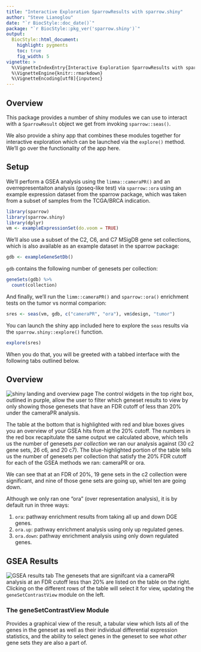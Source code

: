 ```yaml
---
title: "Interactive Exploration SparrowResults with sparrow.shiny"
author: "Steve Lianoglou"
date: "`r BiocStyle::doc_date()`"
package: "`r BiocStyle::pkg_ver('sparrow.shiny')`"
output:
  BiocStyle::html_document:
    highlight: pygments
    toc: true
    fig_width: 5
vignette: >
  %\VignetteIndexEntry{Interactive Exploration SparrowResults with sparrow.shiny}
  %\VignetteEngine{knitr::rmarkdown}
  %\VignetteEncoding[utf8]{inputenc}
---
```


## Overview

This package provides a number of shiny modules we can use to interact with
a `SparrowResult` object we get from invoking `sparrow::seas()`.

We also provide a shiny app that combines these modules together for interactive
exploration which can be launched via the `explore()` method. We'll go over
the functionality of the app here.

## Setup

We'll perform a GSEA analysis using the `limma::cameraPR()` and an
overrepresentaiton analysis (goseq-like test) via `sparrow::ora` using an
example expression dataset from the sparrow package, which was taken from
a subset of samples from the TCGA/BRCA indication.

```r
library(sparrow)
library(sparrow.shiny)
library(dplyr)
vm <- exampleExpressionSet(do.voom = TRUE)
```

We'll also use a subset of the C2, C6, and C7 MSigDB gene set collections,
which is also available as an example dataset in the sparrow package:

```r
gdb <- exampleGeneSetDb()
```

`gdb` contains the following number of genesets per collection:

```r
geneSets(gdb) %>% 
  count(collection)
```

And finally, we'll run the `limm::cameraPR()` and `sparrow::ora()` enrichment
tests on the tumor vs normal comparion:

```r
sres <- seas(vm, gdb, c("cameraPR", "ora"), vm$design, "tumor")
```

You can launch the shiny app included here to explore the `seas` results via
the `sparrow.shiny::explore()` function.

```r
explore(sres)
```

When you do that, you will be greeted with a tabbed interface with the following
tabs outlined below.

## Overview

![shiny landing and overview page](images/explore-landing-page.png)
The control widgets in the top right box, outlined in purple, allow the user to
filter which geneset results to view by only showing those genesets that have
an FDR cutoff of less than 20% under the cameraPR analysis.

The table at the bottom that is highlighted with red and blue boxes gives you
an overview of your GSEA hits from at the 20% cutoff. The numbers in
the red box recapitulate the same output we calculated above, which tells us
the number of genesets *per collection* we ran our analysis against (30 c2
gene sets, 26 c6, and 20 c7). The blue-highlighted portion of the table tells
us the number of genesets per collection that satisfy the 20% FDR cutoff
for each of the GSEA methods we ran: cameraPR or ora.

We can see that at an FDR of 20%, 19 gene sets in the c2 collection were
significant, and nine of those gene sets are going up, whiel ten are going down.

Although we only ran one "ora" (over representation analysis), it is by default
run in three ways:

1. `ora`: pathway enrichment results from taking all up and down DGE genes.
2. `ora.up`: pathway enrichment analysis using only up regulated genes.
3. `ora.down`: pathway enrichment analysis using only down regulated genes.

## GSEA Results

![GSEA results tab](images/browse-results.png)
The genesets that are signifcant via a cameraPR analysis at an FDR cutoff less
than 20% are listed on the table on the right. Clicking on the different
rows of the table will select it for view, updating the `geneSetContrastView`
module on the left.

### The geneSetContrastView Module

Provides a graphical view of the result, a tabular view which lists all of the
genes in the geneset as well as their individual differential expression
statistics, and the ability to select genes in the geneset to see *what other*
gene sets they are also a part of.
